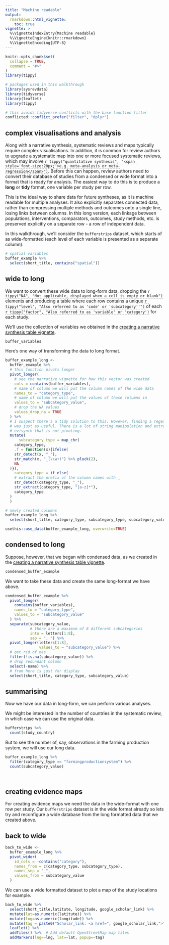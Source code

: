 ```yaml
---
title: "Machine readable"
output: 
  rmarkdown::html_vignette:
    toc: true
vignette: >
  %\VignetteIndexEntry{Machine readable}
  %\VignetteEngine{knitr::rmarkdown}
  %\VignetteEncoding{UTF-8}
---
```

<style>
u.dotted{
  border-bottom: 1px dashed #999;
  text-decoration: none; 
}
</style>
```r
knitr::opts_chunk$set(
  collapse = TRUE,
  comment = "#>"
)
library(tippy)
```

```r
# packages used in this walkthrough
library(sysrevdata)
library(tidyverse)
library(leaflet)
library(tippy)

# this avoids tidyverse conflicts with the base function filter
conflicted::conflict_prefer("filter", "dplyr")
```

## complex visualisations and analysis

Along with a narrative synthesis, systematic reviews and maps typically require complex visualisations. In addition, it is common for review authors to upgrade a systematic map into one or more focused systematic reviews, which may involve <u class="dotted">`r tippy("quantitative synthesis", "<span style='font-size:20px;'>e.g. meta-analysis or meta-regression</span>")`</u>. Before this can happen, review authors need to convert their database of studies from a condensed or wide format into a format that is ready for analysis. The easiest way to do this is to produce a **long** or **tidy** format, one variable per study per row. 

This is the ideal way to share data for future syntheses, as it is machine readable for multiple analyses. It also explicitly separates connected data, rather than compressing multiple methods and outcomes onto a single line, losing links between columns. In this long version, each linkage between populations, interventions, comparators, outcomes, study methods, etc. is preserved explicitly on a separate row - a row of independent data.

In this walkthrough, we'll consider the `bufferstrips` dataset, which starts of as wide-formatted (each level of each variable is presented as a separate column). 

```r
# spatial variables
buffer_example %>% 
  select(short_title, contains("spatial"))
```


## wide to long

We want to convert these wide data to long-form data, dropping the <u class="dotted">`r tippy("NA", "Not applicable, displayed when a cell is empty or blank")`</u> elements and producing a table where each row contains a unique <u class="dotted">`r tippy("level", "Also referred to as 'code' or 'subcategory''")`</u> of each <u class="dotted">`r tippy("factor", "Also referred to as 'variable' or 'category')`</u> for each study.

We'll use the collection of variables we obtained in the [creating a narrative synthesis table vignette](narrative.html). 

```r
buffer_variables
```

Here's one way of transforming the data to long format. 

```r
buffer_example_long <-
  buffer_example %>%
  # this function pivots longer
  pivot_longer(
    # see the narrative vignette for how this vector was created
    cols = contains(buffer_variables),
    # name of column we will put the column names of the wide data
    names_to = "category_type",
    # name of column we will put the values of those columns in
    values_to = "subcategory_value",
    # drop the NA values
    values_drop_na = TRUE
  ) %>%
  # I suspect there's a tidy solution to this. However, finding a regex solution 
  # was just as useful. There is a lot of string manipulation and extraction in 
  # evisynth that is not pivoting. 
  mutate(
      subcategory_type = map_chr(
    category_type,
    .f = function(x){ifelse(
    str_detect(x, "_"),
    str_match(x, "_(\\w+)") %>% pluck(2),
    NA
  )}),
    category_type = if_else(
    # extract the prefix of the column names with _
    str_detect(category_type, "_"),
    str_extract(category_type, "[a-z]*"),
    category_type
  )
  )

# newly created columns
buffer_example_long %>%
  select(short_title, category_type, subcategory_type, subcategory_value)

```

```r
usethis::use_data(buffer_example_long, overwrite=TRUE)
```


## condensed to long

Suppose, however, that we began with condensed data, as we created in the [creating a narrative synthesis table vignette](narrative.html). 

```r
condensed_buffer_example
```

We want to take these data and create the same long-format we have above.

```r
condensed_buffer_example %>% 
  pivot_longer(
    contains(buffer_variables),
    names_to = "category_type",
    values_to = "subcategory_value"
  ) %>% 
  separate(subcategory_value,
           # there are a maximum of 8 different subcategories
           into = letters[1:8],
           sep = "; ") %>% 
  pivot_longer(letters[1:8],
               values_to = "subcategory_value") %>%
  # get rid of nas
  filter(!is.na(subcategory_value)) %>%
  # drop redundant column
  select(-name) %>% 
  # from here is just for display
  select(short_title, category_type, subcategory_value)


```

## summarising

Now we have our data in long-form, we can perform various analyses.

We might be interested in the number of countries in the systematic review, in which case we can use the original data.

```r
bufferstrips %>% 
  count(study_country)
```

But to see the number of, say, observations in the farming production system, we will use our long data.

```r
buffer_example_long %>%
  filter(category_type == "farmingproductionsystem") %>%
  count(subcategory_value)
  
  
```

## creating evidence maps

For creating evidence maps we need the data in the wide-format with one row per study. Our  `bufferstrips` dataset is in the wide format already so lets try and reconfigure a wide database from the long formatted data that we created above.


## back to wide

```r
back_to_wide <-
  buffer_example_long %>% 
  pivot_wider(
    id_cols = -contains("category"),
    names_from = c(category_type, subcategory_type),
    names_sep = "_",
    values_from = subcategory_value
  ) 

```

We can use a wide formatted dataset to plot a map of the study locations for example.

```r
back_to_wide %>% 
  select(short_title,latitute, longitude, google_scholar_link) %>% 
  mutate(lat=as.numeric(latitute)) %>% 
  mutate(lng=as.numeric(longitude)) %>% 
  mutate(tag = paste0("Scholar_link: <a href=", google_scholar_link,">", google_scholar_link, "</a>")) %>% 
  leaflet() %>% 
  addTiles() %>%  # Add default OpenStreetMap map tiles
  addMarkers(lng=~lng, lat=~lat, popup=~tag)
  
  
```

